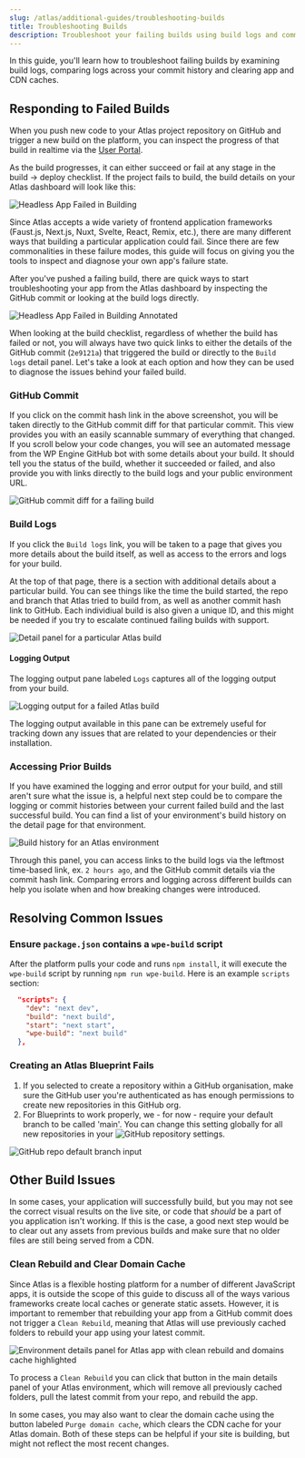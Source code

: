 ```yaml
---
slug: /atlas/additional-guides/troubleshooting-builds
title: Troubleshooting Builds
description: Troubleshoot your failing builds using build logs and commit history
---
```


In this guide, you'll learn how to troubleshoot failing builds by examining build logs, comparing logs across your commit history and clearing app and CDN caches.

## Responding to Failed Builds

When you push new code to your Atlas project repository on GitHub and trigger a new build on the platform, you can inspect the progress of that build in realtime via the [User Portal](https://my.wpengine.com/atlas).

As the build progresses, it can either succeed or fail at any stage in the build -> deploy checklist. If the project fails to build, the build details on your Atlas dashboard will look like this:

![Headless App Failed in Building](./assets/img/troubleshooting-builds/failing-atlas-build.png)

Since Atlas accepts a wide variety of frontend application frameworks (Faust.js, Next.js, Nuxt, Svelte, React, Remix, etc.), there are many different ways that building a particular application could fail. Since there are few commonalities in these failure modes, this guide will focus on giving you the tools to inspect and diagnose your own app's failure state.

After you've pushed a failing build, there are quick ways to start troubleshooting your app from the Atlas dashboard by inspecting the GitHub commit or looking at the build logs directly.

![Headless App Failed in Building Annotated](./assets/img/troubleshooting-builds/failing-atlas-build-annotated.png)

When looking at the build checklist, regardless of whether the build has failed or not, you will always have two quick links to either the details of the GitHub commit (`2e9121a`) that triggered the build or directly to the `Build logs` detail panel. Let's take a look at each option and how they can be used to diagnose the issues behind your failed build.

### GitHub Commit

If you click on the commit hash link in the above screenshot, you will be taken directly to the GitHub commit diff for that particular commit. This view provides you with an easily scannable summary of everything that changed. If you scroll below your code changes, you will see an automated message from the WP Engine GitHub bot with some details about your build. It should tell you the status of the build, whether it succeeded or failed, and also provide you with links directly to the build logs and your public environment URL.

![GitHub commit diff for a failing build](./assets/img/troubleshooting-builds/github-commit-diff-failing-build.png)

### Build Logs

If you click the `Build logs` link, you will be taken to a page that gives you more details about the build itself, as well as access to the errors and logs for your build.

At the top of that page, there is a section with additional details about a particular build. You can see things like the time the build started, the repo and branch that Atlas tried to build from, as well as another commit hash link to GitHub. Each individiual build is also given a unique ID, and this might be needed if you try to escalate continued failing builds with support.

![Detail panel for a particular Atlas build](./assets/img/troubleshooting-builds/build-log-detail-panel.png)

#### Logging Output

The logging output pane labeled `Logs` captures all of the logging output from your build.

![Logging output for a failed Atlas build](./assets/img/troubleshooting-builds/logging-output-atlas-builds-v2.png)

The logging output available in this pane can be extremely useful for tracking down any issues that are related to your dependencies or their installation.

### Accessing Prior Builds

If you have examined the logging and error output for your build, and still aren't sure what the issue is, a helpful next step could be to compare the logging or commit histories between your current failed build and the last successful build. You can find a list of your environment's build history on the detail page for that environment.

![Build history for an Atlas environment](./assets/img/troubleshooting-builds/build-history-atlas.png)

Through this panel, you can access links to the build logs via the leftmost time-based link, ex. `2 hours ago`, and the GitHub commit details via the commit hash link. Comparing errors and logging across different builds can help you isolate when and how breaking changes were introduced.

## Resolving Common Issues

### Ensure `package.json` contains a `wpe-build` script

After the platform pulls your code and runs `npm install`, it will execute the `wpe-build` script by running `npm run wpe-build`. Here is an example `scripts` section:

```json
  "scripts": {
    "dev": "next dev",
    "build": "next build",
    "start": "next start",
    "wpe-build": "next build"
  },
```

### Creating an Atlas Blueprint Fails

1. If you selected to create a repository within a GitHub organisation, make sure the GitHub user you're authenticated as has enough permissions to create new repositories in this GitHub org.
2. For Blueprints to work properly, we - for now - require your default branch to be called 'main'. You can change this setting globally for all new repositories in your ![GitHub repository settings](https://github.com/settings/repositories).

![GitHub repo default branch input](./assets/img/troubleshooting-builds/github-repo-default-branch.png)


## Other Build Issues

In some cases, your application will successfully build, but you may not see the correct visual results on the live site, or code that _should_ be a part of you application isn't working. If this is the case, a good next step would be to clear out any assets from previous builds and make sure that no older files are still being served from a CDN.

### Clean Rebuild and Clear Domain Cache

Since Atlas is a flexible hosting platform for a number of different JavaScript apps, it is outside the scope of this guide to discuss all of the ways various frameworks create local caches or generate static assets. However, it is important to remember that rebuilding your app from a GitHub commit does not trigger a `Clean Rebuild`, meaning that Atlas will use previously cached folders to rebuild your app using your latest commit.

![Environment details panel for Atlas app with clean rebuild and domains cache highlighted](./assets/img/troubleshooting-builds/env-details-panel-atlas-build.png)

To process a `Clean Rebuild` you can click that button in the main details panel of your Atlas environment, which will remove all previously cached folders, pull the latest commit from your repo, and rebuild the app.

In some cases, you may also want to clear the domain cache using the button labeled `Purge domain cache`, which clears the CDN cache for your Atlas domain. Both of these steps can be helpful if your site is building, but might not reflect the most recent changes.
